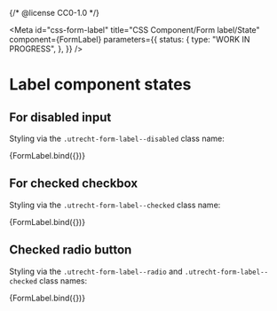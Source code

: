 {/* @license CC0-1.0 */}


<Meta
  id="css-form-label"
  title="CSS Component/Form label/State"
  component={FormLabel}
  parameters={{
    status: {
      type: "WORK IN PROGRESS",
    },
  }}
/>

# Label component states

## For disabled input

Styling via the `.utrecht-form-label--disabled` class name:

<Canvas>
  <Story
    name="Disabled"
    args={{
      ...exampleArgs,
      disabled: true,
    }}
  >
    {FormLabel.bind({})}
  </Story>
</Canvas>

## For checked checkbox

Styling via the `.utrecht-form-label--checked` class name:

<Canvas>
  <Story
    name="Checked Checkbox"
    args={{
      checked: true,
      textContent: "Username",
      type: "checkbox",
    }}
  >
    {FormLabel.bind({})}
  </Story>
</Canvas>

## Checked radio button

Styling via the `.utrecht-form-label--radio` and `.utrecht-form-label--checked` class names:

<Canvas>
  <Story
    name="Checked Radio button"
    args={{
      checked: true,
      textContent: "Option 1",
      type: "radio",
    }}
  >
    {FormLabel.bind({})}
  </Story>
</Canvas>
